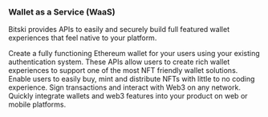 ### Wallet as a Service (WaaS)

Bitski provides APIs to easily and securely build full featured wallet
experiences that feel native to your platform.

<Card title="Wallet Creation APIs" icon="layer-plus" color="#4FA936" href="/wallet-as-a-service/wallet-creation-apis/wallet-creation-flow">
  Create a fully functioning Ethereum wallet for your users using your existing authentication system.
</Card>
<Card title="Wallet Experience APIs" icon="comment" color="#4FA936" href="/wallet-as-a-service/wallet-experience-apis/get-v2-activity">
  These APIs allow users to create rich wallet experiences to support one of the most NFT friendly wallet solutions.
</Card>
<Card title="NFT APIs" icon="hexagon-image" color="#4FA936" href="/wallet-as-a-service/nft-apis/overview">
  Enable users to easily buy, mint and distribute NFTs with little to no coding experience.
</Card>
<Card title="Web3 APIs" icon="chart-network" color="#4FA936" href="/wallet-as-a-service/web-3/web3-get-started">
  Sign transactions and interact with Web3 on any network.
</Card>
<Card title="SDK" icon="rocket" color="#4FA936" href="/wallet-as-a-service/sdk/sdk-overview">
  Quickly integrate wallets and web3 features into your product on web or mobile platforms.
</Card>
